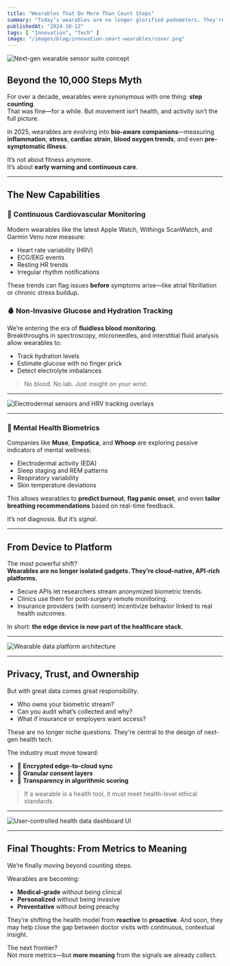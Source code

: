 ```yaml
---
title: "Wearables That Do More Than Count Steps"
summary: "Today’s wearables are no longer glorified pedometers. They're turning into diagnostic tools, early warning systems, and real-time interfaces for the human body. Here's what's changing."
publishedAt: "2024-10-12"
tags: [ "Innovation", "Tech" ]
image: "/images/blog/innovation-smart-wearables/cover.png"
---
```


![Next-gen wearable sensor suite concept](/images/blog/innovation-smart-wearables/1.png)

## Beyond the 10,000 Steps Myth

For over a decade, wearables were synonymous with one thing: **step counting**.  
That was fine—for a while. But movement isn’t health, and activity isn’t the full picture.

In 2025, wearables are evolving into **bio-aware companions**—measuring **inflammation**, **stress**, **cardiac strain**, **blood oxygen trends**, and even **pre-symptomatic illness**.

It’s not about fitness anymore.  
It’s about **early warning and continuous care**.

---

## The New Capabilities

### 💓 Continuous Cardiovascular Monitoring

Modern wearables like the latest Apple Watch, Withings ScanWatch, and Garmin Venu now measure:

- Heart rate variability (HRV)
- ECG/EKG events
- Resting HR trends
- Irregular rhythm notifications

These trends can flag issues **before** symptoms arise—like atrial fibrillation or chronic stress buildup.

### 🩸 Non-Invasive Glucose and Hydration Tracking

We’re entering the era of **fluidless blood monitoring**.  
Breakthroughs in spectroscopy, microneedles, and interstitial fluid analysis allow wearables to:

- Track hydration levels
- Estimate glucose with no finger prick
- Detect electrolyte imbalances

> No blood. No lab. Just insight on your wrist.

---

![Electrodermal sensors and HRV tracking overlays](/images/blog/innovation-smart-wearables/2.webp)

---

### 🧠 Mental Health Biometrics

Companies like **Muse**, **Empatica**, and **Whoop** are exploring passive indicators of mental wellness:

- Electrodermal activity (EDA)
- Sleep staging and REM patterns
- Respiratory variability
- Skin temperature deviations

This allows wearables to **predict burnout**, **flag panic onset**, and even **tailor breathing recommendations** based on real-time feedback.

It’s not diagnosis. But it’s *signal*.

---

## From Device to Platform

The most powerful shift?  
**Wearables are no longer isolated gadgets. They’re cloud-native, API-rich platforms.**

- Secure APIs let researchers stream anonymized biometric trends.
- Clinics use them for post-surgery remote monitoring.
- Insurance providers (with consent) incentivize behavior linked to real health outcomes.

In short: **the edge device is now part of the healthcare stack**.

---

![Wearable data platform architecture](/images/blog/innovation-smart-wearables/3.jpg)

---

## Privacy, Trust, and Ownership

But with great data comes great responsibility.

- Who owns your biometric stream?
- Can you audit what’s collected and why?
- What if insurance or employers want access?

These are no longer niche questions. They're central to the design of next-gen health tech.

The industry must move toward:

- 🔐 **Encrypted edge-to-cloud sync**
- 👥 **Granular consent layers**
- 📜 **Transparency in algorithmic scoring**

> If a wearable is a health tool, it must meet health-level ethical standards.

---

![User-controlled health data dashboard UI](/images/blog/innovation-smart-wearables/4.webp)

---

## Final Thoughts: From Metrics to Meaning

We’re finally moving beyond counting steps.

Wearables are becoming:

- **Medical-grade** without being clinical
- **Personalized** without being invasive
- **Preventative** without being preachy

They’re shifting the health model from **reactive** to **proactive**. And soon, they may help close the gap between doctor visits with continuous, contextual insight.

The next frontier?  
Not more metrics—but **more meaning** from the signals we already collect.
